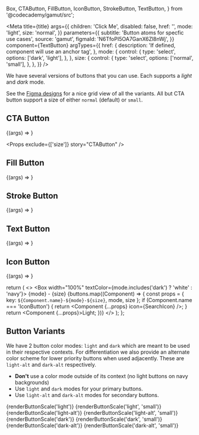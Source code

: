   Box,
  CTAButton,
  FillButton,
  IconButton,
  StrokeButton,
  TextButton,
} from '@codecademy/gamut/src';

<Meta
  title={title}
  args={{
    children: 'Click Me',
    disabled: false,
    href: '',
    mode: 'light',
    size: 'normal',
  }}
  parameters={{
    subtitle: 'Button atoms for specfic use cases',
    source: 'gamut',
    figmaId: 'N6TfoPI5OA7GanX6Zl8nWj',
  }}
  component={TextButton}
  argTypes={{
    href: {
      description: 'If defined, component will use an anchor tag',
    },
    mode: {
      control: {
        type: 'select',
        options: ['dark', 'light'],
      },
    },
    size: {
      control: {
        type: 'select',
        options: ['normal', 'small'],
      },
    },
  }}
/>

We have several versions of buttons that you can use.
Each supports a _light_ and _dark_ mode.

See the [Figma designs](https://www.figma.com/file/N6TfoPI5OA7GanX6Zl8nWj/Buttons-%E2%9C%85?node-id=268%3A0) for a nice grid view of all the variants.
All but CTA button support a size of either `normal` (default) or `small`.

## CTA Button

<Canvas>
  <Story name="CTAButton">{(args) => <CTAButton {...args} />}</Story>
</Canvas>

<Props exclude={['size']} story="CTAButton" />

## Fill Button

<Canvas>
  <Story name="FillButton">{(args) => <FillButton {...args} />}</Story>
</Canvas>

<Props story="FillButton" />

## Stroke Button

<Canvas>
  <Story name="StrokeButton">{(args) => <StrokeButton {...args} />}</Story>
</Canvas>

<Props story="StrokeButton" />

## Text Button

<Canvas>
  <Story name="TextButton">{(args) => <TextButton {...args} />}</Story>
</Canvas>

<Props story="TextButton" />

## Icon Button

<Canvas>
  <Story name="IconButton">
    {(args) => <IconButton icon={SearchIcon} {...args} />}
  </Story>
</Canvas>

<Props story="IconButton" />


  return (
    <>
      <Box width="100%" textColor={mode.includes('dark') ? 'white' : 'navy'}>
        {mode} - {size}
      </Box>
      {buttons.map((Component) => {
        const props = { key: `${Component.name}-${mode}-${size}`, mode, size };
        if (Component.name === 'IconButton') {
          return <Component {...props} icon={SearchIcon} />;
        }
        return <Component {...props}>Light</Component>;
      })}
    </>
  );
};

## Button Variants

We have 2 button color modes: `light` and `dark` which are meant to be used in their respective contexts. For differentiation we also provide an alternate color scheme for lower priority buttons when used adjacently. These are `light-alt` and `dark-alt` respectively.

- **Don't** use a color mode outside of its context (no light buttons on navy backgrounds)
- Use `light` and `dark` modes for your primary buttons.
- Use `light-alt` and `dark-alt` modes for secondary buttons.

<Canvas>
  <Story name="light">
    <Box
      display="grid"
      alignItems="center"
      justifyItems="center"
      gridTemplateColumns="repeat(5, max-content)"
      columnGap="2rem"
      rowGap="1rem"
      padding="1rem"
    >
      {renderButtonScale('light')}
      {renderButtonScale('light', 'small')}
      {renderButtonScale('light-alt')}
      {renderButtonScale('light-alt', 'small')}
    </Box>
    <Box
      display="grid"
      alignItems="center"
      justifyItems="center"
      gridTemplateColumns="repeat(5, max-content)"
      columnGap="2rem"
      rowGap="1rem"
      padding="1rem"
      backgroundColor="navy"
    >
      {renderButtonScale('dark')}
      {renderButtonScale('dark', 'small')}
      {renderButtonScale('dark-alt')}
      {renderButtonScale('dark-alt', 'small')}
    </Box>
  </Story>
</Canvas>
